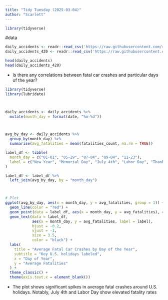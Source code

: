 ```yaml
---
title: "Tidy Tuesday (2025-03-04)"
author: "Scarlett"
---
```

```r
library(tidyverse)
```

#data
```r
daily_accidents <- readr::read_csv('https://raw.githubusercontent.com/rfordatascience/tidytuesday/main/data/2025/2025-04-22/daily_accidents.csv')
daily_accidents_420 <- readr::read_csv('https://raw.githubusercontent.com/rfordatascience/tidytuesday/main/data/2025/2025-04-22/daily_accidents_420.csv')

head(daily_accidents)
head(daily_accidents_420)

```
- Is there any correlations between fatal car crashes and particular days of the year?
```r
library(tidyverse)
library(lubridate)



daily_accidents <- daily_accidents %>%
  mutate(month_day = format(date, "%m-%d"))



avg_by_day <- daily_accidents %>%
  group_by(month_day) %>%
  summarise(avg_fatalities = mean(fatalities_count, na.rm = TRUE))

label_df <- tibble(
  month_day = c("01-01", "05-29", "07-04", "09-04", "11-23"),
  label = c("New Year", "Memorial Day", "July 4th", "Labor Day", "Thanksgiving")
)

label_df <- label_df %>%
  left_join(avg_by_day, by = "month_day")



# Plot
ggplot(avg_by_day, aes(x = month_day, y = avg_fatalities, group = 1)) +
  geom_line(color = "red") +
  geom_point(data = label_df, aes(x = month_day, y = avg_fatalities), color = "black", size = 2) +
  geom_text(data = label_df,
            aes(x = month_day, y = avg_fatalities, label = label),
            hjust = -0.2,
            vjust = -1,
            size = 3.5,
            color = "black") +
  labs(
    title = "Average Fatal Car Crashes by Day of the Year",
    subtitle = "Key U.S. holidays labeled",
    x = "Day of Year",
    y = "Average Fatalities"
  ) +
  theme_classic() +
  theme(axis.text.x = element_blank())


```

- The plot shows significant spikes in average fatal crashes around U.S. holidays. Notably, July 4th and Labor Day show elevated fatality rates


